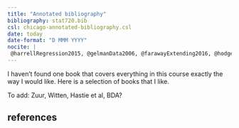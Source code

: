 ```yaml
---
title: "Annotated bibliography"
bibliography: stat720.bib
csl: chicago-annotated-bibliography.csl
date: today
date-format: "D MMM YYYY"
nocite: |
 @harrellRegression2015, @gelmanData2006, @farawayExtending2016, @hodgesRichly, @mcelreathStatistical2020, @woodGeneralized2017, @gelmanRegression2020
---
```


<style>
.csl-block {
 color: #3399ff;
}
</style>

<!-- typically renders in docs/ dir  -->

I haven't found one book that covers everything in this course exactly the way I would like. Here is a selection of books that I like.

To add: Zuur, Witten, Hastie et al, BDA?

## references
